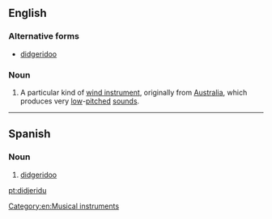 ==English==
{{wikipedia}}

===Alternative forms===
*[[didgeridoo]]

===Noun===
{{en-noun}}

# A particular kind of [[wind instrument]], originally from [[Australia]], which produces very [[low]]-[[pitch]]ed [[sound]]s.

[[Category:en:Musical instruments]]
----
==Spanish==

===Noun===
{{head|es|noun|g=m}} {{inv}}

# {{context|musici|lang=es}} [[didgeridoo]]

[[pt:didjeridu]]
